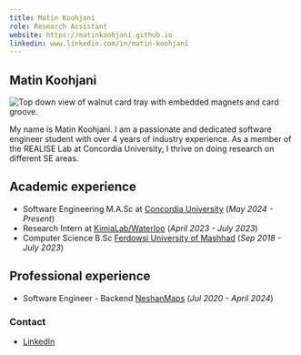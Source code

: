 ```yaml
---
title: Matin Koohjani
role: Research Assistant
website: https://matinkoohjani.github.io
linkedin: www.linkedin.com/in/matin-koohjani
---
```


## Matin Koohjani

![Top down view of walnut card tray with embedded magnets and card groove.](../../../static/img/matin.jpg)


My name is Matin Koohjani. I am a passionate and dedicated software engineer student with over 4 years of industry experience. As a member of the REALISE Lab at Concordia University, I thrive on doing research on different SE areas.

## Academic experience

- Software Engineering M.A.Sc at [Concordia University](https://www.concordia.ca/) (<em>May 2024 - Present</em>)
- Research Intern at [KimiaLab/Waterloo](https://tizhoosh.com/labs/kimia-lab/) (<em>April 2023 - July 2023</em>)
- Computer Science B.Sc [Ferdowsi University of Mashhad](https://um.ac.ir/) (<em>Sep 2018 - July 2023</em>)


## Professional experience
- Software Engineer - Backend [NeshanMaps](https://neshan.org/) (<em>Jul 2020 - April 2024</em>)

### Contact
- [LinkedIn](#)

